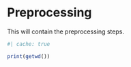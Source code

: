 # Preprocessing

This will contain the preprocessing steps.

```r
#| cache: true

print(getwd())
```

